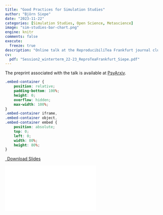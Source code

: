 ```yaml
---
title: "Good Practices for Simulation Studies"
author: "Björn Siepe"
date: "2023-11-22"
categories: [Simulation Studies, Open Science, Metascience]
image: "sim-studies-bar-chart.png"
engine: knitr
comments: false
execute:
  freeze: true
description: "Online talk at the ReproducibiliTea Frankfurt journal club (Germany)."
cv:
  pdf: "Session2_winterterm_22-23_ReproTeaFrankfurt_Siepe.pdf"
---
```


The preprint associated with the talk is available at [PsyArxiv](https://osf.io/preprints/psyarxiv/ufgy6/).

```css
.embed-container {
    position: relative;
    padding-bottom: 100%;
    height: 0;
    overflow: hidden;
    max-width: 100%;
}
.embed-container iframe,
.embed-container object,
.embed-container embed {
    position: absolute;
    top: 0;
    left: 0;
    width: 80%;
    height: 80%;
}
```

```{=html}
<p class="text-center">
  <a class="btn btn-primary btn-lg cv-download" href="`r rmarkdown::metadata$cv$pdf`" target="_blank">
    <i class="fa-solid fa-file-arrow-down"></i>&ensp;Download Slides
  </a>
</p>
<div class="embed-container">
  <iframe src="`r rmarkdown::metadata$cv$pdf`" style="border: 0.5px"></iframe>
</div>
```
